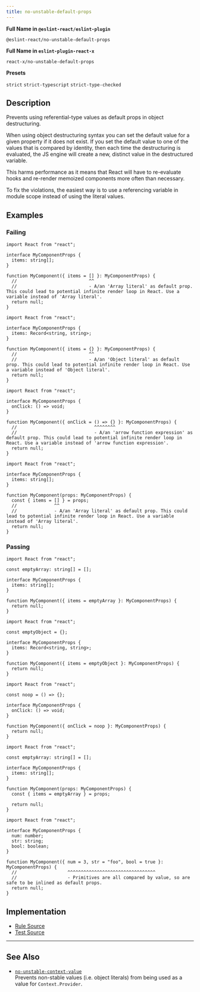 ```yaml
---
title: no-unstable-default-props
---
```


**Full Name in `@eslint-react/eslint-plugin`**

```plain copy
@eslint-react/no-unstable-default-props
```

**Full Name in `eslint-plugin-react-x`**

```plain copy
react-x/no-unstable-default-props
```

**Presets**

`strict`
`strict-typescript`
`strict-type-checked`

## Description

Prevents using referential-type values as default props in object destructuring.

When using object destructuring syntax you can set the default value for a given property if it does not exist. If you set the default value to one of the values that is compared by identity, then each time the destructuring is evaluated, the JS engine will create a new, distinct value in the destructured variable.

This harms performance as it means that React will have to re-evaluate hooks and re-render memoized components more often than necessary.

To fix the violations, the easiest way is to use a referencing variable in module scope instead of using the literal values.

## Examples

### Failing

```tsx
import React from "react";

interface MyComponentProps {
  items: string[];
}

function MyComponent({ items = [] }: MyComponentProps) {
  //                           ^^
  //                           - A/an 'Array literal' as default prop. This could lead to potential infinite render loop in React. Use a variable instead of 'Array literal'.
  return null;
}
```

```tsx
import React from "react";

interface MyComponentProps {
  items: Record<string, string>;
}

function MyComponent({ items = {} }: MyComponentProps) {
  //                           ^^
  //                           - A/an 'Object literal' as default prop. This could lead to potential infinite render loop in React. Use a variable instead of 'Object literal'.
  return null;
}
```

```tsx
import React from "react";

interface MyComponentProps {
  onClick: () => void;
}

function MyComponent({ onClick = () => {} }: MyComponentProps) {
  //                             ^^^^^^^^
  //                             - A/an 'arrow function expression' as default prop. This could lead to potential infinite render loop in React. Use a variable instead of 'arrow function expression'.
  return null;
}
```

```tsx
import React from "react";

interface MyComponentProps {
  items: string[];
}

function MyComponent(props: MyComponentProps) {
  const { items = [] } = props;
  //              ^^
  //              - A/an 'Array literal' as default prop. This could lead to potential infinite render loop in React. Use a variable instead of 'Array literal'.
  return null;
}
```

### Passing

```tsx
import React from "react";

const emptyArray: string[] = [];

interface MyComponentProps {
  items: string[];
}

function MyComponent({ items = emptyArray }: MyComponentProps) {
  return null;
}
```

```tsx
import React from "react";

const emptyObject = {};

interface MyComponentProps {
  items: Record<string, string>;
}

function MyComponent({ items = emptyObject }: MyComponentProps) {
  return null;
}
```

```tsx
import React from "react";

const noop = () => {};

interface MyComponentProps {
  onClick: () => void;
}

function MyComponent({ onClick = noop }: MyComponentProps) {
  return null;
}
```

```tsx
import React from "react";

const emptyArray: string[] = [];

interface MyComponentProps {
  items: string[];
}

function MyComponent(props: MyComponentProps) {
  const { items = emptyArray } = props;

  return null;
}
```

```tsx
import React from "react";

interface MyComponentProps {
  num: number;
  str: string;
  bool: boolean;
}

function MyComponent({ num = 3, str = "foo", bool = true }: MyComponentProps) {
  //                   ^^^^^^^^^^^^^^^^^^^^^^^^^^^^^^^^^
  //                   - Primitives are all compared by value, so are safe to be inlined as default props.
  return null;
}
```

## Implementation

- [Rule Source](https://github.com/Rel1cx/eslint-react/tree/main/packages/plugins/eslint-plugin-react-x/src/rules/no-unstable-default-props.ts)
- [Test Source](https://github.com/Rel1cx/eslint-react/tree/main/packages/plugins/eslint-plugin-react-x/src/rules/no-unstable-default-props.spec.ts)

---

## See Also

- [`no-unstable-context-value`](./no-unstable-context-value)\
  Prevents non-stable values (i.e. object literals) from being used as a value for `Context.Provider`.
